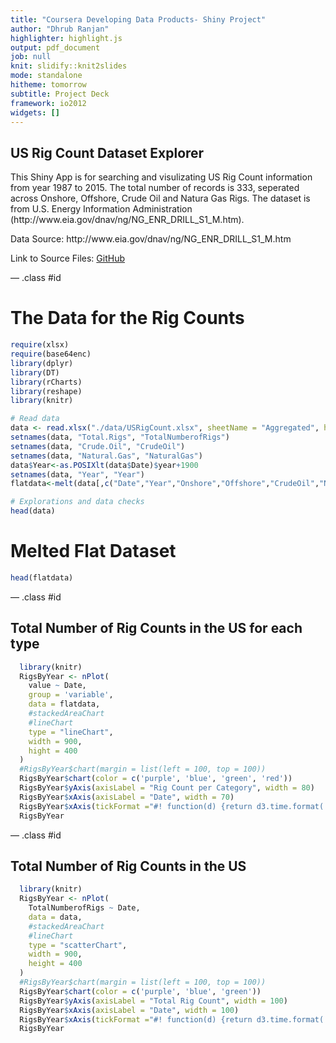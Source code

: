 ---
title: "Coursera Developing Data Products- Shiny Project"
author: "Dhrub Ranjan"
highlighter: highlight.js
output: pdf_document
job: null
knit: slidify::knit2slides
mode: standalone
hitheme: tomorrow
subtitle: Project Deck
framework: io2012
widgets: []
---

## US Rig Count Dataset Explorer  

This Shiny App is for searching and visulizating US Rig Count information from year 1987 to 2015. The total number of records is 333, seperated across Onshore, Offshore, Crude Oil and Natura Gas Rigs.
The dataset is from U.S. Energy Information Administration (http://www.eia.gov/dnav/ng/NG_ENR_DRILL_S1_M.htm).  

Data Source: http://www.eia.gov/dnav/ng/NG_ENR_DRILL_S1_M.htm  

Link to Source Files: [GitHub](https://github.com/dhrubranjan/DDP)

--- .class #id 

# The Data for the Rig Counts
```{r echo=FALSE}
require(xlsx)
require(base64enc)
library(dplyr)
library(DT)
library(rCharts)
library(reshape)
library(knitr)

# Read data
data <- read.xlsx("./data/USRigCount.xlsx", sheetName = "Aggregated", header=TRUE)
setnames(data, "Total.Rigs", "TotalNumberofRigs")
setnames(data, "Crude.Oil", "CrudeOil")
setnames(data, "Natural.Gas", "NaturalGas")
data$Year<-as.POSIXlt(data$Date)$year+1900
setnames(data, "Year", "Year")
flatdata<-melt(data[,c("Date","Year","Onshore","Offshore","CrudeOil","NaturalGas")], id=c("Date","Year"))

# Explorations and data checks
head(data)
```
# Melted Flat Dataset

```{r echo=FALSE}
head(flatdata)
```

--- .class #id 

## Total Number of Rig Counts in the US for each type

```{r echo=FALSE, comment = NA, results = "asis"}
  library(knitr)
  RigsByYear <- nPlot(
    value ~ Date,
    group = 'variable',
    data = flatdata,
    #stackedAreaChart
    #lineChart
    type = "lineChart",
    width = 900,
    hight = 400
  )
  #RigsByYear$chart(margin = list(left = 100, top = 100))
  RigsByYear$chart(color = c('purple', 'blue', 'green', 'red'))
  RigsByYear$yAxis(axisLabel = "Rig Count per Category", width = 80)
  RigsByYear$xAxis(axisLabel = "Date", width = 70)
  RigsByYear$xAxis(tickFormat ="#! function(d) {return d3.time.format('%Y/%m')(new Date(d*1000*3600*24));} !#")
  RigsByYear 
```

--- .class #id 

## Total Number of Rig Counts in the US

```{r echo=FALSE, comment = NA, results = "asis"}
  library(knitr)
  RigsByYear <- nPlot(
    TotalNumberofRigs ~ Date,
    data = data,
    #stackedAreaChart
    #lineChart
    type = "scatterChart",
    width = 900,
    height = 400
  )
  #RigsByYear$chart(margin = list(left = 100, top = 100))
  RigsByYear$chart(color = c('purple', 'blue', 'green'))
  RigsByYear$yAxis(axisLabel = "Total Rig Count", width = 100)
  RigsByYear$xAxis(axisLabel = "Date", width = 100)
  RigsByYear$xAxis(tickFormat ="#! function(d) {return d3.time.format('%Y/%m')(new Date(d*1000*3600*24));} !#")
  RigsByYear  
```


